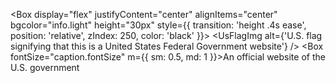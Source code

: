 <Box
  display="flex"
  justifyContent="center"
  alignItems="center"
  bgcolor="info.light"
  height="30px"
  style={{ transition: 'height .4s ease', position: 'relative', zIndex: 250, color: 'black' }}>
  <UsFlagImg alt={'U.S. flag signifying that this is a United States Federal Government website'} />
  <Box fontSize="caption.fontSize" m={{ sm: 0.5, md: 1 }}>An official website of the U.S. government</Box>
</Box>
